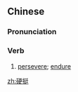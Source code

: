 ==Chinese==
{{zh-forms}}

===Pronunciation===
{{zh-pron
|m=yìngtǐng
|cat=v
}}

===Verb===
{{zh-verb}}

# [[persevere]]; [[endure]]

[[zh:硬挺]]